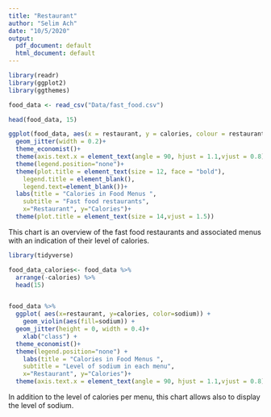 ```yaml
---
title: "Restaurant"
author: "Selim Ach"
date: "10/5/2020"
output:
  pdf_document: default
  html_document: default
---
```


```r

library(readr)
library(ggplot2)
library(ggthemes)

food_data <- read_csv("Data/fast_food.csv")

head(food_data, 15)

ggplot(food_data, aes(x = restaurant, y = calories, colour = restaurant)) +
  geom_jitter(width = 0.2)+
  theme_economist()+
  theme(axis.text.x = element_text(angle = 90, hjust = 1.1,vjust = 0.8))+
  theme(legend.position="none")+
  theme(plot.title = element_text(size = 12, face = "bold"),
    legend.title = element_blank(), 
    legend.text=element_blank())+
  labs(title = "Calories in Food Menus ",
    subtitle = "Fast food restaurants",
    x="Restaurant", y="Calories")+
  theme(plot.title = element_text(size = 14,vjust = 1.5))
```

This chart is an overview of the fast food restaurants and associated menus with an indication of their level of calories. 

```r

library(tidyverse)

food_data_calories<- food_data %>% 
  arrange(-calories) %>% 
  head(15)


food_data %>%
  ggplot( aes(x=restaurant, y=calories, color=sodium)) + 
    geom_violin(aes(fill=sodium)) +
  geom_jitter(height = 0, width = 0.4)+
    xlab("class") +
  theme_economist()+
  theme(legend.position="none") +
    labs(title = "Calories in Food Menus ",
    subtitle = "Level of sodium in each menu",
    x="Restaurant", y="Calories")+
  theme(axis.text.x = element_text(angle = 90, hjust = 1.1,vjust = 0.8))

```
In addition to the level of calories per menu, this chart allows also to display the level of sodium.

